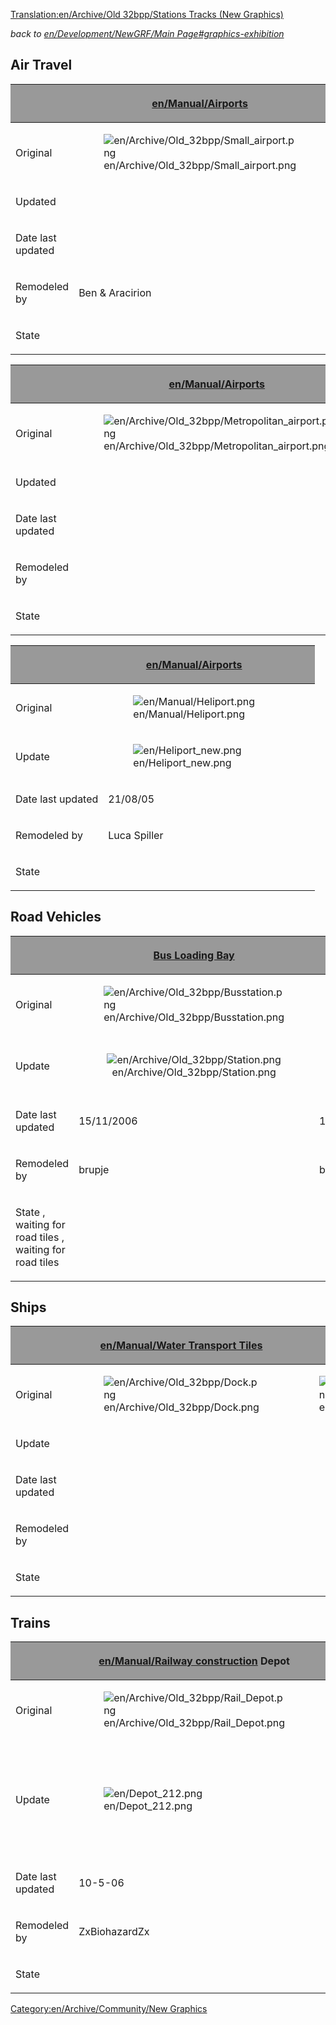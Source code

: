 [[Translation:en/Archive/Old 32bpp/Stations Tracks (New Graphics)]]
{{en/Linking}}

''back to [[en/Development/NewGRF/Main Page#graphics-exhibition]]''

== Air Travel ==
{| border=2
!style="background:#999999;" |
!style="background:#999999;" |[[en/Manual/Airports]]
!style="background:#999999;" |[[en/Manual/Airports]]
|-
|Original
|[[File:en/Archive/Old 32bpp/Small airport.png]]
|[[File:en/Archive/Old 32bpp/City airport.png]]
|-
|Updated
|
|
|-
|Date last updated
|
|
|-
|Remodeled by
|Ben & Aracirion
|Ben & Aracirion
|-
|State
{{en/Archive/Old 32bpp/WIP}}
{{en/Archive/Old 32bpp/WIP}}
|}

{| border=2
!style="background:#999999;" |
!style="background:#999999;" |[[en/Manual/Airports]]
!style="background:#999999;" |[[en/Manual/Airports]]
|-
|Original
|[[File:en/Archive/Old 32bpp/Metropolitan airport.png]]
|[[File:en/Archive/Old 32bpp/International airport.png]]
|-
|Updated
|
|
|-
|Date last updated
|
|
|-
|Remodeled by
|
|
|-
|State
|{{en/Archive/Old 32bpp/Unclaimed}}
|{{en/Archive/Old 32bpp/Unclaimed}}
|}

{| border=2
!style="background:#999999;" | 
!style="background:#999999;" |[[en/Manual/Airports]]
!style="background:#999999;" |
!style="background:#999999;" |
!style="background:#999999;" |
|-
|Original
|[[File:en/Manual/Heliport.png]]
|
|
|
|-
|Update
|[[File:en/Heliport new.png]]
|
|
| 
|-
|Date last updated
|21/08/05
|
|
|
|-
|Remodeled by
|Luca Spiller
|
|
| 
|-
|State
{{en/Archive/Old 32bpp/WIP}}
{{en/Archive/Old 32bpp/Unclaimed}}
{{en/Archive/Old 32bpp/Unclaimed}}
{{en/Archive/Old 32bpp/Unclaimed}}
|}


== Road Vehicles ==
{| border=2
!style="background:#999999;" | 
!style="background:#999999;" |[[en/Manual/Loading Bays|Bus Loading Bay]]
!style="background:#999999;" |[[en/Manual/Loading Bays|Lorry Loading Bay]]
!style="background:#999999;" |[[en/Manual/Road vehicles]] [[en/Manual/Depots]]
|-
|Original
|[[File:en/Archive/Old 32bpp/Busstation.png]]
|[[File:en/Archive/Old 32bpp/Lorry.png]]
|[[File:en/Archive/Old 32bpp/Road Depot.png]]
|-
|Update
|<center>[[File:en/Archive/Old 32bpp/Station.png]]
|[[File:en/Archive/Old 32bpp/Truckstation sm.png]]
|[[File:en/Archive/Old 32bpp/Depot 711.png]]
|-
|Date last updated
|15/11/2006
|15/11/2006
|24/11/2006
|-
|Remodeled by
|brupje
|brupje
|brupje 
|-
|State
{{en/Archive/Old 32bpp/WIP}}, waiting for road tiles
{{en/Archive/Old 32bpp/WIP}}, waiting for road tiles
{{en/Archive/Old 32bpp/WIP}}
|}

== Ships ==
{| border=2
!style="background:#999999;" | 
!style="background:#999999;" |[[en/Manual/Water Transport Tiles]]
!style="background:#999999;" |[[en/Manual/Ships|Ship]] Depot
|-
|Original
|[[File:en/Archive/Old 32bpp/Dock.png]]
|[[File:en/Archive/Old 32bpp/Ship yard.png]]
|-
|Update
|
|
|-
|Date last updated
|
|
|-
|Remodeled by
|
| 
|-
|State
{{en/Archive/Old 32bpp/Unclaimed}}
{{en/Archive/Old 32bpp/Unclaimed}}
|}

== Trains ==
{| border=2
!style="background:#999999;" | 
!style="background:#999999;" |[[en/Manual/Railway construction]] Depot
!style="background:#999999;" |[[en/Manual/Base Set/Monorail]] Depot
!style="background:#999999;" |[[en/Manual/Base Set/MagLev]] Depot
!style="background:#999999;" |
|-
|Original
|[[File:en/Archive/Old 32bpp/Rail Depot.png]]
|[[File:en/Archive/Old 32bpp/Monorail Depot.png]]
|[[File:en/Archive/Old 32bpp/Maglev Depot.png]]
|
|-
|Update
|[[File:en/Depot 212.png]]
|
|[[File:en/Archive/Old 32bpp/Depot mag4 120.png|center|150px|]]
|
|
|-
|Date last updated
|10-5-06
|
|10-5-06
|
|
|-
|Remodeled by
|ZxBiohazardZx
|
|ZxBiohazardZx
|
|
|-
|State
{{en/Archive/Old 32bpp/WIP}}
{{en/Archive/Old 32bpp/Unclaimed}}
{{en/Archive/Old 32bpp/WIP}}
{{en/Archive/Old 32bpp/Unclaimed}}
{{en/Archive/Old 32bpp/Unclaimed}}
|}

[[Category:en/Archive/Community/New Graphics]]